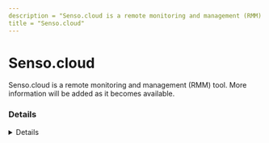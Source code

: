 ```yaml
---
description = "Senso.cloud is a remote monitoring and management (RMM) tool. More information will be added as it becomes available."
title = "Senso.cloud"
---
```




# Senso.cloud

Senso.cloud is a remote monitoring and management (RMM) tool. More information will be added as it becomes available.

### Details
<Details author={""}
         category={""}
         created={""}
         website={""}
         lastModified={"2/9/2024"}
         privileges={""}
         free={ "" }
         verification={""}
/>

#### Installation Paths
<Card code={ ["SensoClient.exe", "SensoService.exe", "aadg.exe"] }/>





### Forensic Artifacts




#### Network Artifacts
<EuiSpacer size="xl"/>
<NetworkArtifactsTable data={ [{"Description": "Known remote domains", "Domains": ["*.senso.cloud", "senso.cloud"], "Ports": []}] }/>




### Detections
- Detects potential network activity of Senso.cloud RMM tool
  - [Sigma Rule](https://github.com/magicsword-io/LOLRMM/blob/main/detections/sigma/senso.cloud_network_sigma.yml)
- Detects potential processes activity of Senso.cloud RMM tool
  - [Sigma Rule](https://github.com/magicsword-io/LOLRMM/blob/main/detections/sigma/senso.cloud_processes_sigma.yml)

### References
- [https://support.senso.cloud/support/solutions/articles/79000116305-firewall-and-content-filter-configuration](https://support.senso.cloud/support/solutions/articles/79000116305-firewall-and-content-filter-configuration)

